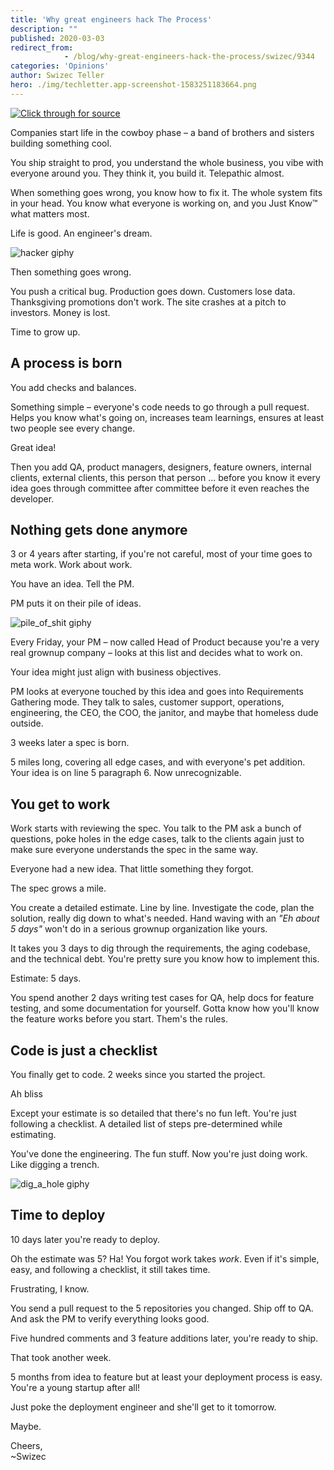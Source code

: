 ```yaml
---
title: 'Why great engineers hack The Process'
description: ""
published: 2020-03-03
redirect_from: 
            - /blog/why-great-engineers-hack-the-process/swizec/9344
categories: 'Opinions'
author: Swizec Teller
hero: ./img/techletter.app-screenshot-1583251183664.png
---
```

[![Click through for source](./img/techletter.app-screenshot-1583251183664.png)](https://twitter.com/Swizec/status/1230257618980986880)





Companies start life in the cowboy phase – a band of brothers and sisters building something cool.



You ship straight to prod, you understand the whole business, you vibe with everyone around you. They think it, you build it. Telepathic almost.



When something goes wrong, you know how to fix it. The whole system fits in your head. You know what everyone is working on, and you Just Know™ what matters most.



Life is good. An engineer's dream.



![hacker giphy](./img/media-YQitE4YNQNahy-giphy-downsized-medium.gif)



Then something goes wrong.



You push a critical bug. Production goes down. Customers lose data. Thanksgiving promotions don't work. The site crashes at a pitch to investors. Money is lost.



Time to grow up.



## A process is born



You add checks and balances.



Something simple – everyone's code needs to go through a pull request. Helps you know what's going on, increases team learnings, ensures at least two people see every change.



Great idea!



Then you add QA, product managers, designers, feature owners, internal clients, external clients, this person that person ... before you know it every idea goes through committee after committee before it even reaches the developer.



## Nothing gets done anymore



3 or 4 years after starting, if you're not careful, most of your time goes to meta work. Work about work.



You have an idea. Tell the PM.



PM puts it on their pile of ideas.



![pile_of_shit giphy](./img/media-5XrhgZ7mFBrMc-giphy.gif)



Every Friday, your PM – now called Head of Product because you're a very real grownup company – looks at this list and decides what to work on.



Your idea might just align with business objectives.



PM looks at everyone touched by this idea and goes into Requirements Gathering mode. They talk to sales, customer support, operations, engineering, the CEO, the COO, the janitor, and maybe that homeless dude outside.



3 weeks later a spec is born.



5 miles long, covering all edge cases, and with everyone's pet addition. Your idea is on line 5 paragraph 6. Now unrecognizable.



## You get to work



Work starts with reviewing the spec. You talk to the PM ask a bunch of questions, poke holes in the edge cases, talk to the clients again just to make sure everyone understands the spec in the same way.



Everyone had a new idea. That little something they forgot.



The spec grows a mile.



You create a detailed estimate. Line by line. Investigate the code, plan the solution, really dig down to what's needed. Hand waving with an _"Eh about 5 days"_ won't do in a serious grownup organization like yours.



It takes you 3 days to dig through the requirements, the aging codebase, and the technical debt. You're pretty sure you know how to implement this.



Estimate: 5 days.



You spend another 2 days writing test cases for QA, help docs for feature testing, and some documentation for yourself. Gotta know how you'll know the feature works before you start. Them's the rules.



## Code is just a checklist



You finally get to code. 2 weeks since you started the project.



Ah bliss



Except your estimate is so detailed that there's no fun left. You're just following a checklist. A detailed list of steps pre-determined while estimating.



You've done the engineering. The fun stuff. Now you're just doing work. Like digging a trench.



![dig_a_hole giphy](./img/media-3oEjHCFnOk8cNjdSz6-giphy.gif)



## Time to deploy



10 days later you're ready to deploy.



Oh the estimate was 5? Ha! You forgot work takes _work_. Even if it's simple, easy, and following a checklist, it still takes time.



Frustrating, I know.



You send a pull request to the 5 repositories you changed. Ship off to QA. And ask the PM to verify everything looks good.



Five hundred comments and 3 feature additions later, you're ready to ship.



That took another week.



5 months from idea to feature but at least your deployment process is easy. You're a young startup after all!



Just poke the deployment engineer and she'll get to it tomorrow.



Maybe.



Cheers,  
~Swizec